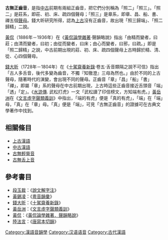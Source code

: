 {{cleanup-jargon|time=2015-03-20T21:12:57+00:00}}
{{no footnotes|time=2015-03-20T21:12:14+00:00}}
{{古纽研究结论}}
'''古無正齒音'''，是指[[中古漢語|中古]]前期有兩組正齒音，{{who|古代等韻學}}把它們分別稱為「照二」「照三」。「照二」是莊系，即莊、初、床、疏四個聲母；「照三」是章系，即章、昌、船、書、禪五個[[聲母|聲母]]。錢大昕研究所得，認為[[上古漢語|上古]]沒有正齒音，故出現「照三歸端」、「照二歸精」二說。

[[黃侃|黃侃]]（1886年－1936年）在《[[黃侃論學雜著|黃侃論學雜著]]·聲韻略說》指出「由精而變者，曰莊；由清而變者，曰初；由從而變者，曰床；由心而變者，曰邪，曰疏。」即是「照二歸精」之說，中古前期出現的莊、初、床、疏四個聲母上古時歸於精、清、從、心四個聲母。

[[錢大昕|錢大昕]]（1728年－1804年）在《[[十駕齋養新錄|十駕齋養新錄]]·卷五·舌音類隔之說不可信》指出「古人多舌音，後代多變為齒音，不獨『知徹澄』三母為然也。」由於不同的上古聲母，隨著時代的演變，會出現不同的聲母。正齒音「章」「昌」「船」「書」「禪」，即屬「章」系的聲母在中古前期出現，上古時這些正齒音接近舌頭音「端」「透」「定」。《[[水滸傳|水滸傳]]. 武松打虎》一文「武松讀了印信榜文，方知端有虎。」[[黃岳洲|黃岳洲]]在《[[文言虛字聲類義訓|文言虛字聲類義訓]]》中指出，「端的有虎」便是「真的有虎」，「端」在「端」母，「真」在「章」母。「真」便是「端」，可見「古無正齒音」的證據可在古典文學著作中找到。
{{上古切韻}}
==相關條目==
*[[上古漢語|上古漢語]]
*[[中古漢語|中古漢語]]
*[[古無輕脣音|古無輕脣音]]
*[[古無舌上音|古無舌上音]]

==參考書目==
{{refbegin|2}}
*[[段玉裁|段玉裁]]：《[[說文解字注|說文解字注]]》
*[[黃錫凌|黃錫凌]]：《[[粵音韻彙|粵音韻彙]]》
*[[錢大昕|錢大昕]]：《[[十駕齋養新錄|十駕齋養新錄]]》
*[[黃岳洲|黃岳洲]]：《[[文言虛字聲類義訓|文言虛字聲類義訓]]》
*[[黃侃|黃侃]]：《[[黃侃論學雜著．聲韻略說|黃侃論學雜著．聲韻略說]]》
*[[陸法言|陸法言]]：《[[唐寫本切韻|唐寫本切韻]]》
{{refend}}

{{漢語音韻學}}

[[Category:漢語音韻學|Category:漢語音韻學]]
[[Category:汉语语音|Category:汉语语音]]
[[Category:古代漢語|Category:古代漢語]]